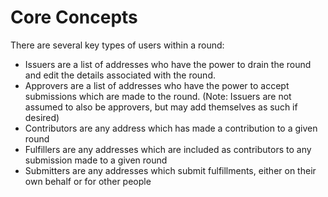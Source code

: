 # Core Concepts 

There are several key types of users within a round:

- Issuers are a list of addresses who have the power to drain the round and edit the details associated with the round.
- Approvers are a list of addresses who have the power to accept submissions which are made to the round. (Note: Issuers are not assumed to also be approvers, but may add themselves as such if desired)
- Contributors are any address which has made a contribution to a given round
- Fulfillers are any addresses which are included as contributors to any submission made to a given round
- Submitters are any addresses which submit fulfillments, either on their own behalf or for other people